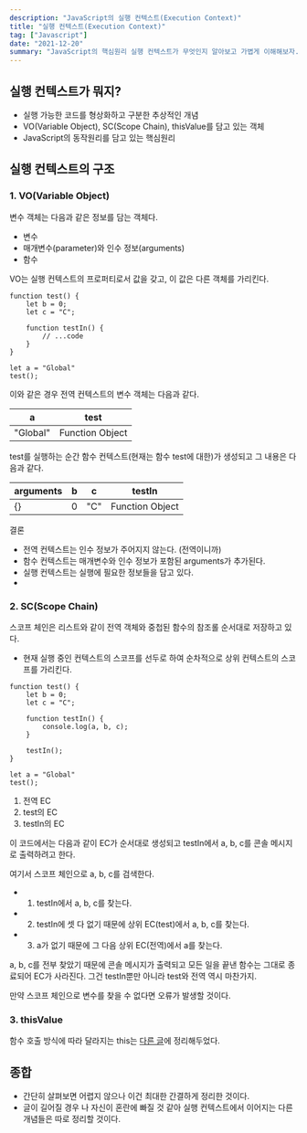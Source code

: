 ```yaml
---
description: "JavaScript의 실행 컨텍스트(Execution Context)"
title: "실행 컨텍스트(Execution Context)"
tag: ["Javascript"]
date: "2021-12-20"
summary: "JavaScript의 핵심원리 실행 컨텍스트가 무엇인지 알아보고 가볍게 이해해보자."
---
```


## 실행 컨텍스트가 뭐지?

- 실행 가능한 코드를 형상화하고 구분한 추상적인 개념
- VO(Variable Object), SC(Scope Chain), thisValue를 담고 있는 객체
- JavaScript의 동작원리를 담고 있는 핵심원리

## 실행 컨텍스트의 구조

### 1. VO(Variable Object)

변수 객체는 다음과 같은 정보를 담는 객체다.

- 변수
- 매개변수(parameter)와 인수 정보(arguments)
- 함수

VO는 실행 컨텍스트의 프로퍼티로서 값을 갖고, 이 값은 다른 객체를 가리킨다.

```
function test() {
    let b = 0;
    let c = "C";

    function testIn() {
        // ...code
    }
}

let a = "Global"
test();
```

이와 같은 경우 전역 컨텍스트의 변수 객체는 다음과 같다.

| a        | test            |
| -------- | --------------- |
| "Global" | Function Object |

test를 실행하는 순간 함수 컨텍스트(현재는 함수 test에 대한)가 생성되고 그 내용은 다음과 같다.

| arguments | b   | c   | testIn          |
| --------- | --- | --- | --------------- |
| {}        | 0   | "C" | Function Object |

결론

- 전역 컨텍스트는 인수 정보가 주어지지 않는다. (전역이니까)
- 함수 컨텍스트는 매개변수와 인수 정보가 포함된 arguments가 추가된다.
- 실행 컨텍스트는 실행에 필요한 정보들을 담고 있다.
-

### 2. SC(Scope Chain)

스코프 체인은 리스트와 같이 전역 객체와 중첩된 함수의 참조롤 순서대로 저장하고 있다.

- 현재 실행 중인 컨텍스트의 스코프를 선두로 하여 순차적으로 상위 컨텍스트의 스코프를 가리킨다.

```
function test() {
    let b = 0;
    let c = "C";

    function testIn() {
        console.log(a, b, c);
    }

    testIn();
}

let a = "Global"
test();
```

1. 전역 EC
2. test의 EC
3. testIn의 EC

이 코드에서는 다음과 같이 EC가 순서대로 생성되고 testIn에서 a, b, c를 콘솔 메시지로 출력하려고 한다.

여기서 스코프 체인으로 a, b, c를 검색한다.

- 1. testIn에서 a, b, c를 찾는다.
- 2. testIn에 셋 다 없기 때문에 상위 EC(test)에서 a, b, c를 찾는다.
- 3. a가 없기 때문에 그 다음 상위 EC(전역)에서 a를 찾는다.

a, b, c를 전부 찾았기 때문에 콘솔 메시지가 출력되고 모든 일을 끝낸 함수는 그대로 종료되어 EC가 사라진다.
그건 testIn뿐만 아니라 test와 전역 역시 마찬가지.

만약 스코프 체인으로 변수를 찾을 수 없다면 오류가 발생할 것이다.

### 3. thisValue

함수 호출 방식에 따라 달라지는 this는 [다른 글](https://ohmink.github.io/post/this-of-javascript)에 정리해두었다.

## 종합

- 간단히 살펴보면 어렵지 않으나 이건 최대한 간결하게 정리한 것이다.
- 글이 길어질 경우 나 자신이 혼란에 빠질 것 같아 실행 컨텍스트에서 이어지는 다른 개념들은 따로 정리할 것이다.

